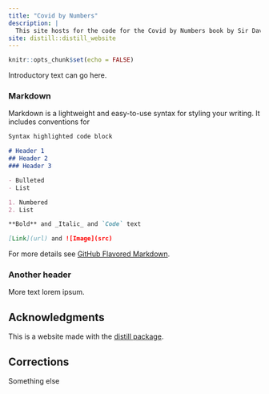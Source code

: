 ```yaml
---
title: "Covid by Numbers"
description: |
  This site hosts for the code for the Covid by Numbers book by Sir David Spiegelhalter and Anthony Masters.
site: distill::distill_website
---
```


```r
knitr::opts_chunk$set(echo = FALSE)
```

Introductory text can go here.

### Markdown

Markdown is a lightweight and easy-to-use syntax for styling your writing. It includes conventions for

```markdown
Syntax highlighted code block

# Header 1
## Header 2
### Header 3

- Bulleted
- List

1. Numbered
2. List

**Bold** and _Italic_ and `Code` text

[Link](url) and ![Image](src)
```

For more details see [GitHub Flavored Markdown](https://guides.github.com/features/mastering-markdown/).

### Another header


More text lorem ipsum.

## Acknowledgments {.appendix}

This is a website made with the [distill package](https://rstudio.github.io/distill/).

## Corrections  {.appendix}

Something else
